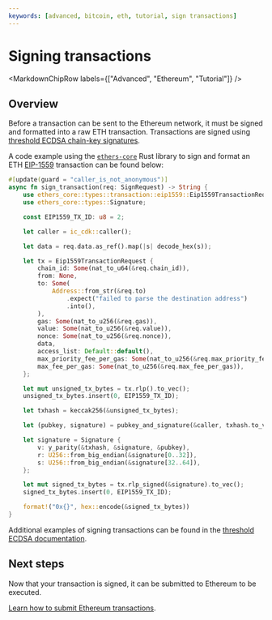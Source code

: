 ```yaml
---
keywords: [advanced, bitcoin, eth, tutorial, sign transactions]
---
```



# Signing transactions

<MarkdownChipRow labels={["Advanced", "Ethereum", "Tutorial"]} />

## Overview

Before a transaction can be sent to the Ethereum network, it must be signed and formatted into a raw ETH transaction. Transactions are signed using [threshold ECDSA chain-key signatures](/docs/current/developer-docs/smart-contracts/signatures/t-ecdsa).

A code example using the [`ethers-core`](https://github.com/gakonst/ethers-rs) Rust library to sign and format an ETH [EIP-1559](https://eips.ethereum.org/EIPS/eip-1559) transaction can be found below:

```rust
#[update(guard = "caller_is_not_anonymous")]
async fn sign_transaction(req: SignRequest) -> String {
    use ethers_core::types::transaction::eip1559::Eip1559TransactionRequest;
    use ethers_core::types::Signature;

    const EIP1559_TX_ID: u8 = 2;

    let caller = ic_cdk::caller();

    let data = req.data.as_ref().map(|s| decode_hex(s));

    let tx = Eip1559TransactionRequest {
        chain_id: Some(nat_to_u64(&req.chain_id)),
        from: None,
        to: Some(
            Address::from_str(&req.to)
                .expect("failed to parse the destination address")
                .into(),
        ),
        gas: Some(nat_to_u256(&req.gas)),
        value: Some(nat_to_u256(&req.value)),
        nonce: Some(nat_to_u256(&req.nonce)),
        data,
        access_list: Default::default(),
        max_priority_fee_per_gas: Some(nat_to_u256(&req.max_priority_fee_per_gas)),
        max_fee_per_gas: Some(nat_to_u256(&req.max_fee_per_gas)),
    };

    let mut unsigned_tx_bytes = tx.rlp().to_vec();
    unsigned_tx_bytes.insert(0, EIP1559_TX_ID);

    let txhash = keccak256(&unsigned_tx_bytes);

    let (pubkey, signature) = pubkey_and_signature(&caller, txhash.to_vec()).await;

    let signature = Signature {
        v: y_parity(&txhash, &signature, &pubkey),
        r: U256::from_big_endian(&signature[0..32]),
        s: U256::from_big_endian(&signature[32..64]),
    };

    let mut signed_tx_bytes = tx.rlp_signed(&signature).to_vec();
    signed_tx_bytes.insert(0, EIP1559_TX_ID);

    format!("0x{}", hex::encode(&signed_tx_bytes))
}

```

Additional examples of signing transactions can be found in the [threshold ECDSA documentation](/docs/current/developer-docs/smart-contracts/signatures/signing-messages-t-ecdsa).


## Next steps

Now that your transaction is signed, it can be submitted to Ethereum to be executed.

[Learn how to submit Ethereum transactions](submit-transactions.mdx).

